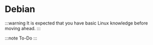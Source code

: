 # Debian

:::warning
It is expected that you have basic Linux knowledge before moving ahead.
:::

:::note
To-Do
:::
